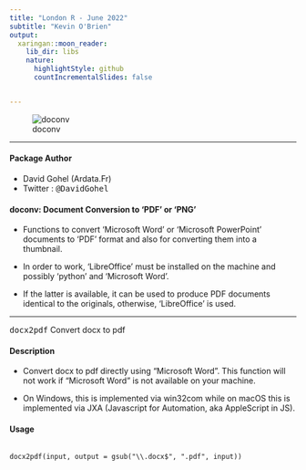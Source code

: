 ```yaml
---
title: "London R - June 2022"
subtitle: "Kevin O'Brien"
output:
  xaringan::moon_reader:
    lib_dir: libs
    nature:
      highlightStyle: github
      countIncrementalSlides: false


---
```


![doconv](images/doconv-cran.PNG)

---


#### Package Author

* David Gohel (Ardata.Fr)
* Twitter : <tt>@DavidGohel</tt>

#### doconv: Document Conversion to 'PDF' or 'PNG'

* Functions to convert 'Microsoft Word' or 'Microsoft PowerPoint' documents to 'PDF' format and also for converting them into a thumbnail. 

* In order to work, 'LibreOffice' must be installed on the machine and possibly 'python' and 'Microsoft Word'. 

* If the latter is available, it can be used to produce PDF documents identical to the originals, otherwise, 'LibreOffice' is used.




---


<tt>docx2pdf</tt> Convert docx to pdf

#### Description

* Convert docx to pdf directly using "Microsoft Word". This function will not work if "Microsoft
Word" is not available on your machine.

* On Windows, this is implemented via win32com while on macOS this is implemented via JXA
(Javascript for Automation, aka AppleScript in JS).


#### Usage 

<pre><code>
docx2pdf(input, output = gsub("\\.docx$", ".pdf", input))

</code></pre>
